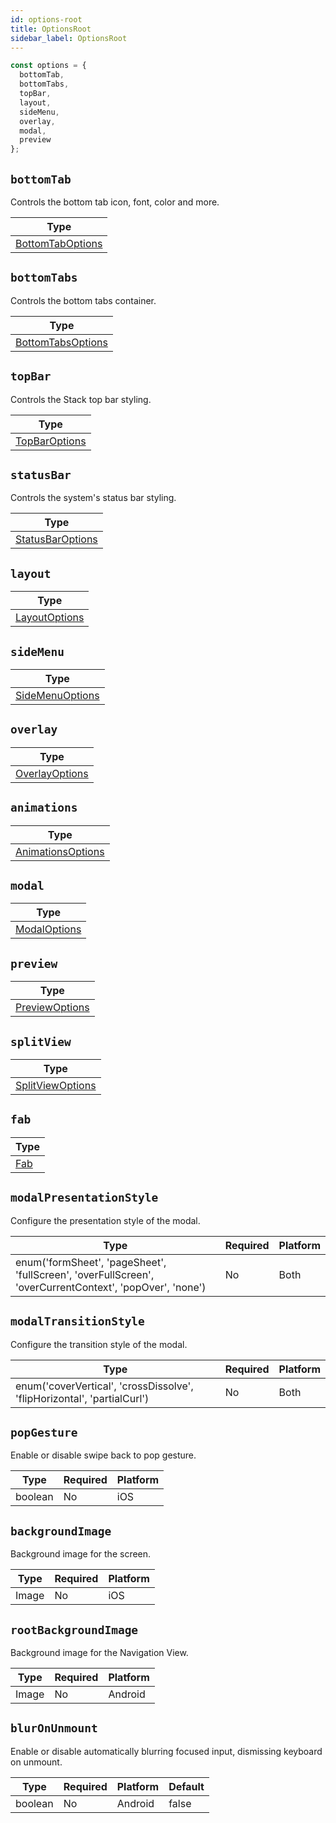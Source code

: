 ```yaml
---
id: options-root
title: OptionsRoot
sidebar_label: OptionsRoot
---
```


```js
const options = {
  bottomTab,
  bottomTabs,
  topBar,
  layout,
  sideMenu,
  overlay,
  modal,
  preview
};
```

## `bottomTab`

Controls the bottom tab icon, font, color and more.

| Type                                  |
| ------------------------------------- |
| [BottomTabOptions](bottomTab-options) |

## `bottomTabs`

Controls the bottom tabs container.

| Type                                    |
| --------------------------------------- |
| [BottomTabsOptions](bottomTabs-options) |

## `topBar`

Controls the Stack top bar styling.

| Type                           |
| ------------------------------ |
| [TopBarOptions](stack-options) |

## `statusBar`

Controls the system's status bar styling.

| Type                                  |
| ------------------------------------- |
| [StatusBarOptions](statusBar-options) |

## `layout`

| Type                            |
| ------------------------------- |
| [LayoutOptions](layout-options) |

## `sideMenu`

| Type                                |
| ----------------------------------- |
| [SideMenuOptions](sideMenu-options) |

## `overlay`

| Type                              |
| --------------------------------- |
| [OverlayOptions](overlay-options) |

## `animations`

| Type                                    |
| --------------------------------------- |
| [AnimationsOptions](animations-options) |

## `modal`

| Type                          |
| ----------------------------- |
| [ModalOptions](modal-options) |

## `preview`

| Type                              |
| --------------------------------- |
| [PreviewOptions](preview-options) |

## `splitView`

| Type                                  |
| ------------------------------------- |
| [SplitViewOptions](splitView-options) |

## `fab`

| Type               |
| ------------------ |
| [Fab](fab-options) |

## `modalPresentationStyle`

Configure the presentation style of the modal.

| Type                                                                                                    | Required | Platform |
| ------------------------------------------------------------------------------------------------------- | -------- | -------- |
| enum('formSheet', 'pageSheet', 'fullScreen', 'overFullScreen', 'overCurrentContext', 'popOver', 'none') | No       | Both     |

## `modalTransitionStyle`

Configure the transition style of the modal.

| Type                                                                    | Required | Platform |
| ----------------------------------------------------------------------- | -------- | -------- |
| enum('coverVertical', 'crossDissolve', 'flipHorizontal', 'partialCurl') | No       | Both     |

## `popGesture`

Enable or disable swipe back to pop gesture.

| Type    | Required | Platform |
| ------- | -------- | -------- |
| boolean | No       | iOS      |

## `backgroundImage`

Background image for the screen.

| Type  | Required | Platform |
| ----- | -------- | -------- |
| Image | No       | iOS      |

## `rootBackgroundImage`

Background image for the Navigation View.

| Type  | Required | Platform |
| ----- | -------- | -------- |
| Image | No       | Android  |

## `blurOnUnmount`

Enable or disable automatically blurring focused input, dismissing keyboard on unmount.

| Type    | Required | Platform | Default |
| ------- | -------- | -------- | ------- |
| boolean | No       | Android  | false   |
